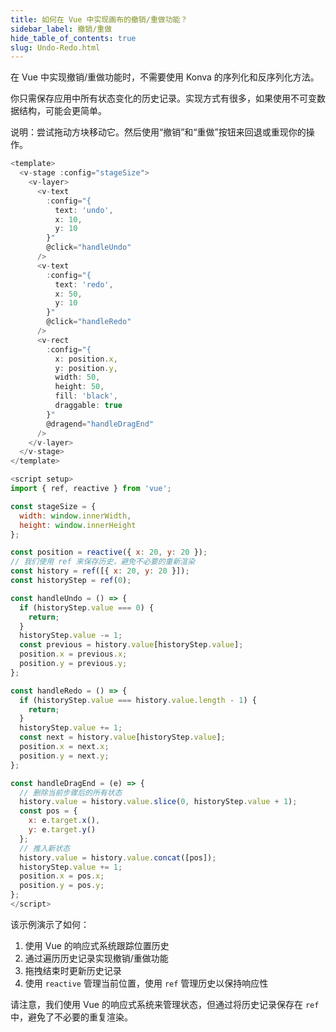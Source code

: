 ```yaml
---
title: 如何在 Vue 中实现画布的撤销/重做功能？
sidebar_label: 撤销/重做
hide_table_of_contents: true
slug: Undo-Redo.html
---
```


在 Vue 中实现撤销/重做功能时，不需要使用 Konva 的序列化和反序列化方法。

你只需保存应用中所有状态变化的历史记录。实现方式有很多，如果使用不可变数据结构，可能会更简单。

说明：尝试拖动方块移动它。然后使用“撤销”和“重做”按钮来回退或重现你的操作。

```js live vue
<template>
  <v-stage :config="stageSize">
    <v-layer>
      <v-text
        :config="{
          text: 'undo',
          x: 10,
          y: 10
        }"
        @click="handleUndo"
      />
      <v-text
        :config="{
          text: 'redo',
          x: 50,
          y: 10
        }"
        @click="handleRedo"
      />
      <v-rect
        :config="{
          x: position.x,
          y: position.y,
          width: 50,
          height: 50,
          fill: 'black',
          draggable: true
        }"
        @dragend="handleDragEnd"
      />
    </v-layer>
  </v-stage>
</template>

<script setup>
import { ref, reactive } from 'vue';

const stageSize = {
  width: window.innerWidth,
  height: window.innerHeight
};

const position = reactive({ x: 20, y: 20 });
// 我们使用 ref 来保存历史，避免不必要的重新渲染
const history = ref([{ x: 20, y: 20 }]);
const historyStep = ref(0);

const handleUndo = () => {
  if (historyStep.value === 0) {
    return;
  }
  historyStep.value -= 1;
  const previous = history.value[historyStep.value];
  position.x = previous.x;
  position.y = previous.y;
};

const handleRedo = () => {
  if (historyStep.value === history.value.length - 1) {
    return;
  }
  historyStep.value += 1;
  const next = history.value[historyStep.value];
  position.x = next.x;
  position.y = next.y;
};

const handleDragEnd = (e) => {
  // 删除当前步骤后的所有状态
  history.value = history.value.slice(0, historyStep.value + 1);
  const pos = {
    x: e.target.x(),
    y: e.target.y()
  };
  // 推入新状态
  history.value = history.value.concat([pos]);
  historyStep.value += 1;
  position.x = pos.x;
  position.y = pos.y;
};
</script>
```

该示例演示了如何：
1. 使用 Vue 的响应式系统跟踪位置历史
2. 通过遍历历史记录实现撤销/重做功能
3. 拖拽结束时更新历史记录
4. 使用 `reactive` 管理当前位置，使用 `ref` 管理历史以保持响应性

请注意，我们使用 Vue 的响应式系统来管理状态，但通过将历史记录保存在 `ref` 中，避免了不必要的重复渲染。